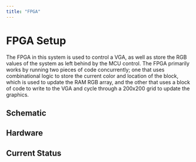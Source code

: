 ```yaml
---
title: "FPGA"
---
```


# FPGA Setup

The FPGA in this system is used to control a VGA, as well as store the RGB values of the system as left behind by the MCU control. The FPGA primarily works by running two pieces of code concurrently; one that uses combinational logic to store the current color and location of the block, which is used to update the RAM RGB array, and the other that uses a block of code to write to the VGA and cycle through a 200x200 grid to update the graphics.

## Schematic



## Hardware


## Current Status

